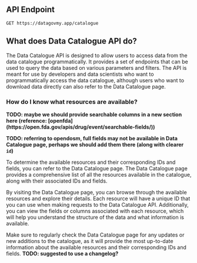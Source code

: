## API Endpoint

```http
GET https://datagovmy.app/catalogue
```

## What does Data Catalogue API do?

The Data Catalogue API is designed to allow users to access data from the data catalogue programmatically. It provides a set of endpoints that can be used to query the data based on various parameters and filters. The API is meant for use by developers and data scientists who want to programmatically access the data catalogue, although users who want to download data directly can also refer to the Data Catalogue page.

### How do I know what resources are available?

<b>
TODO: maybe we should provide searchable columns in a new section here (reference: [openfda](https://open.fda.gov/apis/drug/event/searchable-fields/))

TODO: referring to opendosm, full fields may not be available in Data Catalogue page, perhaps we should add them there (along with clearer `id`)

</b>

To determine the available resources and their corresponding IDs and fields, you can refer to the Data Catalogue page. The Data Catalogue page provides a comprehensive list of all the resources available in the catalogue, along with their associated IDs and fields.

By visiting the Data Catalogue page, you can browse through the available resources and explore their details. Each resource will have a unique ID that you can use when making requests to the Data Catalogue API. Additionally, you can view the fields or columns associated with each resource, which will help you understand the structure of the data and what information is available.

Make sure to regularly check the Data Catalogue page for any updates or new additions to the catalogue, as it will provide the most up-to-date information about the available resources and their corresponding IDs and fields.
**TODO: suggested to use a changelog?**
